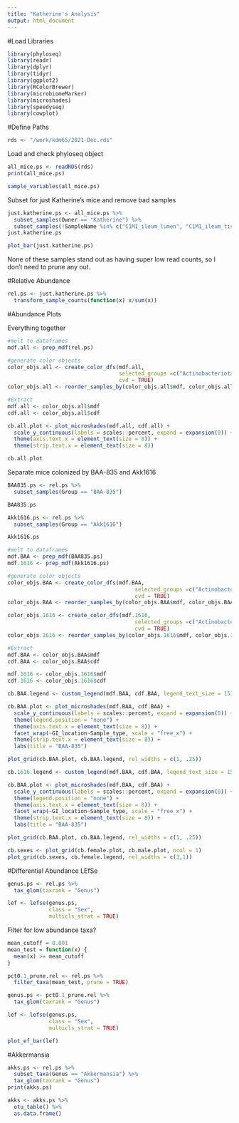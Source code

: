 ```yaml
---
title: "Katherine's Analysis"
output: html_document
---
```


#Load Libraries
```r
library(phyloseq)
library(readr)
library(dplyr)
library(tidyr)
library(ggplot2)
library(RColorBrewer)
library(microbiomeMarker)
library(microshades)
library(speedyseq)
library(cowplot)
```

#Define Paths
```r
rds <- "/work/kdm65/2021-Dec.rds"
```

Load and check phyloseq object
```r
all_mice.ps <- readRDS(rds)
print(all_mice.ps)
```

```r
sample_variables(all_mice.ps)
```

Subset for just Katherine's mice and remove bad samples
```r
just.katherine.ps <- all_mice.ps %>%
  subset_samples(Owner == "Katherine") %>%
  subset_samples(!SampleName %in% c("C1M1_ileum_lumen", "C1M1_ileum_tissue", "C2M2_ileum_lumen", "C2M2_ileum_tissue", "C5M1_ileum_lumen", "C5M2_ileum_tissue", "C6M1_colon_lumen", "C6M1_ileum_lumen", "C6M1_ileum_tissue"))
just.katherine.ps
```

```r
plot_bar(just.katherine.ps)
```
None of these samples stand out as having super low read counts, so I don't need to prune any out.

#Relative Abundance
```r
rel.ps <- just.katherine.ps %>%
  transform_sample_counts(function(x) x/sum(x))
```

#Abundance Plots

Everything together
```r
#melt to dataframes
mdf.all <- prep_mdf(rel.ps)

#generate color objects
color_objs.all <- create_color_dfs(mdf.all,
                                   selected_groups =c("Actinobacteriota","Bacteroidota", "Firmicutes", "Verrucomicrobiota"),
                                   cvd = TRUE)
color_objs.all <- reorder_samples_by(color_objs.all$mdf, color_objs.all$cdf)

#Extract
mdf.all <- color_objs.all$mdf
cdf.all <- color_objs.all$cdf
```

```r
cb.all.plot <- plot_microshades(mdf.all, cdf.all) +
  scale_y_continuous(labels = scales::percent, expand = expansion(0)) +
  theme(axis.text.x = element_text(size = 8)) +
  theme(strip.text.x = element_text(size = 8))

cb.all.plot
```

Separate mice colonized by BAA-835 and Akk1616
```r
BAA835.ps <- rel.ps %>%
  subset_samples(Group == "BAA-835")

BAA835.ps
```

```r
Akk1616.ps <- rel.ps %>%
  subset_samples(Group == "Akk1616")

Akk1616.ps
```


```r
#melt to dataframes
mdf.BAA <- prep_mdf(BAA835.ps)
mdf.1616 <- prep_mdf(Akk1616.ps)

#generate color objects
color_objs.BAA <- create_color_dfs(mdf.BAA,
                                        selected_groups =c("Actinobacteriota","Bacteroidota", "Firmicutes", "Verrucomicrobiota"),
                                        cvd = TRUE)
color_objs.BAA <- reorder_samples_by(color_objs.BAA$mdf, color_objs.BAA$cdf)

color_objs.1616 <- create_color_dfs(mdf.1616,
                                        selected_groups =c("Actinobacteriota","Bacteroidota", "Firmicutes", "Verrucomicrobiota"),
                                        cvd = TRUE)
color_objs.1616 <- reorder_samples_by(color_objs.1616$mdf, color_objs.1616$cdf)

#Extract
mdf.BAA <- color_objs.BAA$mdf
cdf.BAA <- color_objs.BAA$cdf

mdf.1616 <- color_objs.1616$mdf
cdf.1616 <- color_objs.1616$cdf
```

```r
cb.BAA.legend <- custom_legend(mdf.BAA, cdf.BAA, legend_text_size = 15)

cb.BAA.plot <- plot_microshades(mdf.BAA, cdf.BAA) +
  scale_y_continuous(labels = scales::percent, expand = expansion(0)) +
  theme(legend.position = "none") +
  theme(axis.text.x = element_text(size = 8)) +
  facet_wrap(~GI_location~Sample_type, scale = "free_x") +
  theme(strip.text.x = element_text(size = 8)) +
  labs(title = "BAA-835")

plot_grid(cb.BAA.plot, cb.BAA.legend, rel_widths = c(1, .25))
```

```r
cb.1616.legend <- custom_legend(mdf.BAA, cdf.BAA, legend_text_size = 15)

cb.BAA.plot <- plot_microshades(mdf.BAA, cdf.BAA) +
  scale_y_continuous(labels = scales::percent, expand = expansion(0)) +
  theme(legend.position = "none") +
  theme(axis.text.x = element_text(size = 8)) +
  facet_wrap(~GI_location~Sample_type, scale = "free_x") +
  theme(strip.text.x = element_text(size = 8)) +
  labs(title = "BAA-835")

plot_grid(cb.BAA.plot, cb.BAA.legend, rel_widths = c(1, .25))
```

```r
cb.sexes <- plot_grid(cb.female.plot, cb.male.plot, ncol = 1)
plot_grid(cb.sexes, cb.female.legend, rel_widths = c(3,1))
```

#Differential Abundance
LEfSe
```r
genus.ps <- rel.ps %>%
  tax_glom(taxrank = "Genus")

lef <- lefse(genus.ps,
             class = "Sex",
             multicls_strat = TRUE)
```

Filter for low abundance taxa?
```r
mean_cutoff = 0.001
mean_test = function(x) {
  mean(x) >= mean_cutoff
}

pct0.1_prune.rel <- rel.ps %>%
  filter_taxa(mean_test, prune = TRUE)
```

```r
genus.ps <- pct0.1_prune.rel %>%
  tax_glom(taxrank = "Genus")

lef <- lefse(genus.ps,
             class = "Sex",
             multicls_strat = TRUE)
```

```r
plot_ef_bar(lef)
```

#Akkermansia
```r
akks.ps <- rel.ps %>%
  subset_taxa(Genus == "Akkermansia") %>%
  tax_glom(taxrank = "Genus")
print(akks.ps)
```

```r
akks <- akks.ps %>%
  otu_table() %>%
  as.data.frame()
```